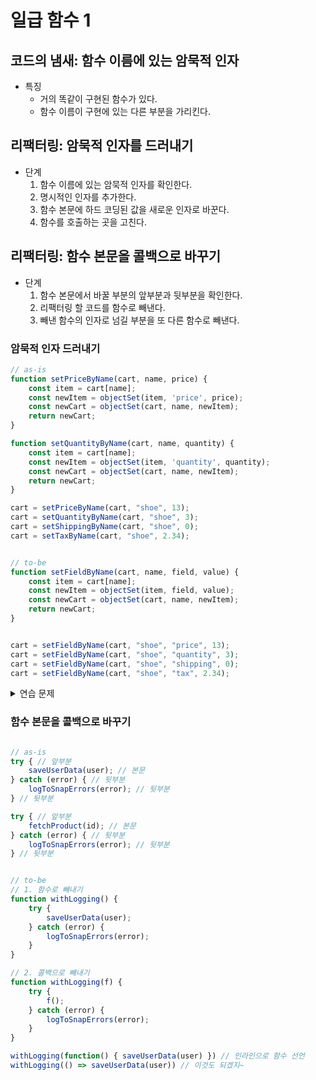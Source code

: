 # 일급 함수 1



## 코드의 냄새: 함수 이름에 있는 암묵적 인자

- 특징
  - 거의 똑같이 구현된 함수가 있다.
  - 함수 이름이 구현에 있는 다른 부분을 가리킨다.


## 리팩터링: 암묵적 인자를 드러내기

- 단계
  1. 함수 이름에 있는 암묵적 인자를 확인한다.
  2. 명시적인 인자를 추가한다.
  3. 함수 본문에 하드 코딩된 값을 새로운 인자로 바꾼다.
  4. 함수를 호출하는 곳을 고친다.



## 리팩터링: 함수 본문을 콜백으로 바꾸기

- 단계
  1. 함수 본문에서 바꿀 부분의 앞부분과 뒷부분을 확인한다.
  2. 리팩터링 할 코드를 함수로 빼낸다.
  3. 빼낸 함수의 인자로 넘길 부분을 또 다른 함수로 빼낸다.





### 암묵적 인자 드러내기 

```js
// as-is
function setPriceByName(cart, name, price) {
    const item = cart[name];
    const newItem = objectSet(item, 'price', price);
    const newCart = objectSet(cart, name, newItem);
    return newCart;
}

function setQuantityByName(cart, name, quantity) {
    const item = cart[name];
    const newItem = objectSet(item, 'quantity', quantity);
    const newCart = objectSet(cart, name, newItem);
    return newCart;
}

cart = setPriceByName(cart, "shoe", 13);
cart = setQuantityByName(cart, "shoe", 3);
cart = setShippingByName(cart, "shoe", 0);
cart = setTaxByName(cart, "shoe", 2.34);


// to-be
function setFieldByName(cart, name, field, value) {
    const item = cart[name];
    const newItem = objectSet(item, field, value);
    const newCart = objectSet(cart, name, newItem);
    return newCart;
}


cart = setFieldByName(cart, "shoe", "price", 13);
cart = setFieldByName(cart, "shoe", "quantity", 3);
cart = setFieldByName(cart, "shoe", "shipping", 0);
cart = setFieldByName(cart, "shoe", "tax", 2.34);
```



<details>
 <summary>연습 문제</summary>

### 함수 이름에 있는 암묵적 인자 드러내기

```js
// as-is
function multiplyByFour(emplyoees) {
    return x * 4;
}

function multiplyByPir(emplyoees) {
    return x * 4;
}

// to-be
function multiply(x, y) {
    return x * y;
}

```

```js
// as-is
function incrementQuantityByName(cart, name) {
    const item = cart[name];
    const quantty = item['quantity'];
    const newQuantity = quantity + 1;
    const newItem = objectSet(item, 'quantity', newQuantity);
    const newCart = objectSet(cart, name, newItem);
    return newCart;
}

function incrementSizeByName(cart, name) {
    const item = cart[name];
    const quantty = item['size'];
    const newSize = size + 1;
    const newItem = objectSet(item, 'size', newSize);
    const newCart = objectSet(cart, name, newItem);
    return newCart;
}

// to-be
function incrementFieldByName(cart, name, field) {
    const item = cart[name];
    const value = item[field];
    const newValue = value + 1;
    const newItem = objectSet(item, field, newValue);
    const newCart = objectSet(cart, name, newItem);
    return newCart;
}
```


```js
// as-is
function incrementFieldByName(cart, name, field) {
    const item = cart[name];
    const value = item[field];
    const newValue = value + 1;
    const newItem = objectSet(item, field, newValue);
    const newCart = objectSet(cart, name, newItem);
    return newCart;
}

// to-be
function incrementFieldByName(cart, name, field) {
    const supports = ['size', 'quantity'];
    if (!supports.includes(field)) {
        throw "not supported field"
    }
    const item = cart[name];
    const value = item[field];
    const newValue = value + 1;
    const newItem = objectSet(item, field, newValue);
    const newCart = objectSet(cart, name, newItem);
    return newCart;
}
```


</details>



### 함수 본문을 콜백으로 바꾸기


```js

// as-is
try { // 앞부분
    saveUserData(user); // 본문
} catch (error) { // 뒷부분
    logToSnapErrors(error); // 뒷부분
} // 뒷부분

try { // 앞부분
    fetchProduct(id); // 본문
} catch (error) { // 뒷부분
    logToSnapErrors(error); // 뒷부분
} // 뒷부분


// to-be
// 1. 함수로 빼내기
function withLogging() {
    try { 
        saveUserData(user); 
    } catch (error) { 
        logToSnapErrors(error);
    } 
}

// 2. 콜백으로 빼내기
function withLogging(f) {
    try {
        f();
    } catch (error) {
        logToSnapErrors(error);
    }
}

withLogging(function() { saveUserData(user) }) // 인라인으로 함수 선언
withLogging(() => saveUserData(user)) // 이것도 되겠지~
```

